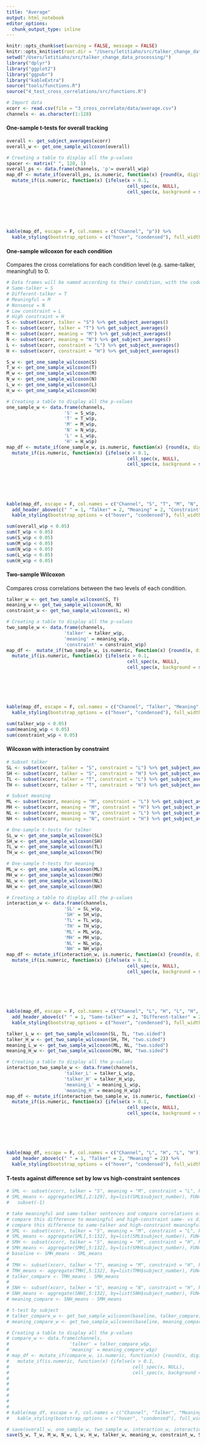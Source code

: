```yaml
---
title: "Average"
output: html_notebook
editor_options: 
  chunk_output_type: inline
---
```


```r
knitr::opts_chunk$set(warning = FALSE, message = FALSE) 
knitr::opts_knit$set(root.dir = "/Users/letitiaho/src/talker_change_data_processing/")
setwd("/Users/letitiaho/src/talker_change_data_processing/")
library("dplyr")
library("ggplot2")
library("ggpubr")
library("kableExtra")
source("tools/functions.R")
source("4_test_cross_correlations/src/functions.R")
```

```r
# Import data
xcorr <- read.csv(file = "3_cross_correlate/data/average.csv")
channels <- as.character(1:128)
```

#### One-sample t-tests for overall tracking

```r
overall <- get_subject_averages(xcorr)
overall_w <- get_one_sample_wilcoxon(overall)

# Creating a table to display all the p-values
spacer <- matrix(" ", 128, 1)
overall_ps <- data.frame(channels, 'p'= overall_w$p)
map_df <- mutate_if(overall_ps, is.numeric, function(x) {round(x, digits = 3)}) %>%
  mutate_if(is.numeric, function(x) {ifelse(x > 0.1,
                                            cell_spec(x, NULL),
                                            cell_spec(x, background = spec_color(x,
                                                                                 direction = 1,
                                                                                 begin = 0.65,
                                                                                 end = 1,
                                                                                 option = "B",
                                                                                 scale_from = c(0,0.1))))})

kable(map_df, escape = F, col.names = c("Channel", "p")) %>%
  kable_styling(bootstrap_options = c("hover", "condensed"), full_width = F)
```



#### One-sample wilcoxon for each condition

Compares the cross correlations for each condition level (e.g. same-talker, meaningful) to 0.

```r
# Data frames will be named according to their condition, with the code for talker, then meaning, then constraint listed in that order
# Same-talker = S
# Different-talker = T
# Meaningful = M
# Nonsense = N
# Low constraint = L
# High constraint = H
S <- subset(xcorr, talker = "S") %>% get_subject_averages()
T <- subset(xcorr, talker = "T") %>% get_subject_averages()
M <- subset(xcorr, meaning = "M") %>% get_subject_averages()
N <- subset(xcorr, meaning = "N") %>% get_subject_averages()
L <- subset(xcorr, constraint = "L") %>% get_subject_averages()
H <- subset(xcorr, constraint = "H") %>% get_subject_averages()
```

```r
S_w <- get_one_sample_wilcoxon(S)
T_w <- get_one_sample_wilcoxon(T)
M_w <- get_one_sample_wilcoxon(M)
N_w <- get_one_sample_wilcoxon(N)
L_w <- get_one_sample_wilcoxon(L)
H_w <- get_one_sample_wilcoxon(H)
```

```r
# Creating a table to display all the p-values
one_sample_w <- data.frame(channels, 
                     'S' = S_w$p,
                     'T' = T_w$p, 
                     'M' = M_w$p,
                     'N' = N_w$p, 
                     'L' = L_w$p,
                     'H' = H_w$p)
map_df <- mutate_if(one_sample_w, is.numeric, function(x) {round(x, digits = 3)}) %>%
  mutate_if(is.numeric, function(x) {ifelse(x > 0.1, 
                                            cell_spec(x, NULL),
                                            cell_spec(x, background = spec_color(x, 
                                                                                 direction = 1, 
                                                                                 begin = 0.65, 
                                                                                 end = 1, 
                                                                                 option = "B", 
                                                                                 scale_from = c(0,0.1))))})

kable(map_df, escape = F, col.names = c("Channel", "S", "T", "M", "N", "S", "G")) %>%
  add_header_above(c(" " = 1, "Talker" = 2, "Meaning" = 2, "Constraint" = 2)) %>%
  kable_styling(bootstrap_options = c("hover", "condensed"), full_width = F)
```


```r
sum(overall_w$p < 0.05)
sum(T_w$p < 0.05)
sum(S_w$p < 0.05)
sum(M_w$p < 0.05)
sum(N_w$p < 0.05)
sum(L_w$p < 0.05)
sum(H_w$p < 0.05)
```

#### Two-sample Wilcoxon

Compares cross correlations between the two levels of each condition. 

```r
talker_w <- get_two_sample_wilcoxon(S, T)
meaning_w <- get_two_sample_wilcoxon(M, N)
constraint_w <- get_two_sample_wilcoxon(L, H)
```

```r
# Creating a table to display all the p-values
two_sample_w <- data.frame(channels, 
                     'talker' = talker_w$p,
                     'meaning' = meaning_w$p,
                     'constraint' = constraint_w$p)
map_df <-  mutate_if(two_sample_w, is.numeric, function(x) {round(x, digits = 3)}) %>%
  mutate_if(is.numeric, function(x) {ifelse(x > 0.1, 
                                            cell_spec(x, NULL),
                                            cell_spec(x, background = spec_color(x, 
                                                                                 direction = 1, 
                                                                                 begin = 0.65, 
                                                                                 end = 1, 
                                                                                 option = "B", 
                                                                                 scale_from = c(0,0.1))))})

kable(map_df, escape = F, col.names = c("Channel", "Talker", "Meaning", "Constraint")) %>%
  kable_styling(bootstrap_options = c("hover", "condensed"), full_width = F)
```

```r
sum(talker_w$p < 0.05)
sum(meaning_w$p < 0.05)
sum(constraint_w$p < 0.05)
```


#### Wilcoxon with interaction by constraint

```r
# Subset talker
SL <- subset(xcorr, talker = "S", constraint = "L") %>% get_subject_averages()
SH <- subset(xcorr, talker = "S", constraint = "H") %>% get_subject_averages()
TL <- subset(xcorr, talker = "T", constraint = "L") %>% get_subject_averages()
TH <- subset(xcorr, talker = "T", constraint = "H") %>% get_subject_averages()

# Subset meaning
ML <- subset(xcorr, meaning = "M", constraint = "L") %>% get_subject_averages()
MH <- subset(xcorr, meaning = "M", constraint = "H") %>% get_subject_averages()
NL <- subset(xcorr, meaning = "N", constraint = "L") %>% get_subject_averages()
NH <- subset(xcorr, meaning = "N", constraint = "H") %>% get_subject_averages()
```

```r
# One-sample t-tests for talker
SL_w <- get_one_sample_wilcoxon(SL)
SH_w <- get_one_sample_wilcoxon(SH)
TL_w <- get_one_sample_wilcoxon(TL)
TH_w <- get_one_sample_wilcoxon(TH)

# One-sample t-tests for meaning
ML_w <- get_one_sample_wilcoxon(ML)
MH_w <- get_one_sample_wilcoxon(MH)
NL_w <- get_one_sample_wilcoxon(NL)
NH_w <- get_one_sample_wilcoxon(NH)
```

```r
# Creating a table to display all the p-values
interaction_w <- data.frame(channels, 
                     'SL' = SL_w$p,
                     'SH' = SH_w$p,
                     'TL' = TL_w$p,
                     'TH' = TH_w$p, 
                     'ML' = ML_w$p,
                     'MH' = MH_w$p,
                     'NL' = NL_w$p,
                     'NH' = NH_w$p)
map_df <- mutate_if(interaction_w, is.numeric, function(x) {round(x, digits = 3)}) %>%
  mutate_if(is.numeric, function(x) {ifelse(x > 0.1, 
                                            cell_spec(x, NULL),
                                            cell_spec(x, background = spec_color(x, 
                                                                                 direction = 1, 
                                                                                 begin = 0.65, 
                                                                                 end = 1, 
                                                                                 option = "B", 
                                                                                 scale_from = c(0,0.1))))})

kable(map_df, escape = F, col.names = c("Channel", "L", "H", "L", "H", "L", "H", "L", "H")) %>%
  add_header_above(c(" " = 1, "Same-talker" = 2, "Different-talker" = 2, "Meaningful" = 2, "Nonsense" = 2)) %>%
  kable_styling(bootstrap_options = c("hover", "condensed"), full_width = F)
```

```r
talker_L_w <- get_two_sample_wilcoxon(SL, TL, "two.sided")
talker_H_w <- get_two_sample_wilcoxon(SH, TH, "two.sided")
meaning_L_w <- get_two_sample_wilcoxon(ML, NL, "two.sided")
meaning_H_w <- get_two_sample_wilcoxon(MH, NH, "two.sided")
```

```r
# Creating a table to display all the p-values
interaction_two_sample_w <- data.frame(channels, 
                     'talker_L' = talker_L_w$p,
                     'talker_H' = talker_H_w$p,
                     'meaning_L' = meaning_L_w$p,
                     'meaning_H' = meaning_H_w$p)
map_df <- mutate_if(interaction_two_sample_w, is.numeric, function(x) {round(x, digits = 3)}) %>%
  mutate_if(is.numeric, function(x) {ifelse(x > 0.1, 
                                            cell_spec(x, NULL),
                                            cell_spec(x, background = spec_color(x, 
                                                                                 direction = 1, 
                                                                                 begin = 0.65, 
                                                                                 end = 1, 
                                                                                 option = "B", 
                                                                                 scale_from = c(0,0.1))))})

kable(map_df, escape = F, col.names = c("Channel", "L", "H", "L", "H")) %>%
  add_header_above(c(" " = 1, "Talker" = 2, "Meaning" = 2)) %>%
  kable_styling(bootstrap_options = c("hover", "condensed"), full_width = F)
```

#### T-tests against difference set by low vs high-constraint sentences

```r
# SML <- subset(xcorr, talker = "S", meaning = "M", constraint = "L", keepLabels = T)
# SML_means <- aggregate(SML[,2:129], by=list(SML$subject_number), FUN=mean) %>%
#   subset(-1)
```

```r
# take meaningful and same-talker sentences and compare correlations of low- vs high-constraint sentences
# compare this difference to meaningful and high-constraint same- vs different-talker sentences
# compare this difference to same-talker and high-constraint meaningful vs nonsense sentences
# SML <- subset(xcorr, talker = "S", meaning = "M", constraint = "L", keepLabels = TRUE)
# SML_means <- aggregate(SML[,5:132], by=list(SML$subject_number), FUN=mean) %>% select(-"Group.1")
# SMH <- subset(xcorr, talker = "S", meaning = "M", constraint = "H", keepLabels = TRUE) 
# SMH_means <- aggregate(SMH[,5:132], by=list(SMH$subject_number), FUN=mean) %>% select(-"Group.1")
# baseline <- SMH_means - SML_means
# 
# TMH <- subset(xcorr, talker = "T", meaning = "M", constraint = "H", keepLabels = TRUE)
# TMH_means <- aggregate(TMH[,5:132], by=list(TMH$subject_number), FUN=mean) %>% select(-"Group.1")
# talker_compare <- TMH_means - SMH_means
# 
# SNH <- subset(xcorr, talker = "S", meaning = "N", constraint = "H", keepLabels = TRUE)
# SNH_means <- aggregate(SNH[,5:132], by=list(SNH$subject_number), FUN=mean) %>% select(-"Group.1")
# meaning_compare <- SNH_means - SMH_means
```

```r
# t-test by subject
# talker_compare_w <- get_two_sample_wilcoxon(baseline, talker_compare)
# meaning_compare_w <- get_two_sample_wilcoxon(baseline, meaning_compare)
```

```r
# Creating a table to display all the p-values
# compare_w <- data.frame(channels, 
#                      'talker' = talker_compare_w$p,
#                      'meaning' = meaning_compare_w$p)
# map_df <- mutate_if(compare_w, is.numeric, function(x) {round(x, digits = 3)}) %>%
#   mutate_if(is.numeric, function(x) {ifelse(x > 0.1, 
#                                             cell_spec(x, NULL),
#                                             cell_spec(x, background = spec_color(x, 
#                                                                                  direction = 1, 
#                                                                                  begin = 0.65, 
#                                                                                  end = 1, 
#                                                                                  option = "B", 
#                                                                                  scale_from = c(0,0.1))))})
# 
# kable(map_df, escape = F, col.names = c("Channel", "Talker", "Meaning")) %>%
#   kable_styling(bootstrap_options = c("hover", "condensed"), full_width = F)
```

```r
# save(overall_w, one_sample_w, two_sample_w, interaction_w, interaction_two_sample_w, file = "8_wilcoxon/data/wilcoxon_results.RData")
save(S_w, T_w, M_w, N_w, L_w, H_w, talker_w, meaning_w, constraint_w, SH_w, SL_w, TH_w, TL_w, file = "4_test_cross_correlations/data/wilcoxon_results.RData")
```

